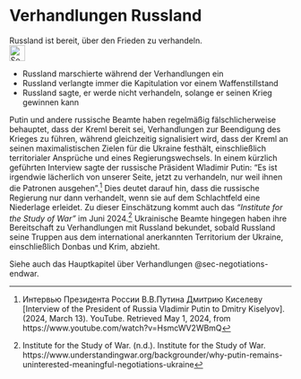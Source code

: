 # Verhandlungen Russland {#sec-negotiations-russia}

::: {.callout-caution title=„Myth“}
Russland ist bereit, über den Frieden zu verhandeln.
[<br>![Search for topic in EUvsDisinfo](../all_common_img/EUvsDisinfo_400x240.jpg){height=2em}](https://euvsdisinfo.eu/disinformation-cases/?text=(russia%7Cmoscow%7Cputin)%20(negotiate%7Cnegotiations)&sort=relevance)
:::

::: {.callout-tip title=„Truth“}
- Russland marschierte während der Verhandlungen ein
- Russland verlangte immer die Kapitulation vor einem Waffenstillstand
- Russland sagte, er werde nicht verhandeln, solange er seinen Krieg gewinnen kann
:::

Putin und andere russische Beamte haben regelmäßig fälschlicherweise behauptet, dass der Kreml bereit sei, Verhandlungen zur Beendigung des Krieges zu führen, während gleichzeitig signalisiert wird, dass der Kreml an seinen maximalistischen Zielen für die Ukraine festhält, einschließlich territorialer Ansprüche und eines Regierungswechsels. In einem kürzlich geführten Interview sagte der russische Präsident Wladimir Putin: “Es ist irgendwie lächerlich von unserer Seite, jetzt zu verhandeln, nur weil ihnen die Patronen ausgehen”.[^86] Dies deutet darauf hin, dass die russische Regierung nur dann verhandelt, wenn sie auf dem Schlachtfeld eine Niederlage erleidet. Zu dieser Einschätzung kommt auch das *“Institute for the Study of War”* im Juni 2024.[^87] Ukrainische Beamte hingegen haben ihre Bereitschaft zu Verhandlungen mit Russland bekundet, sobald Russland seine Truppen aus dem international anerkannten Territorium der Ukraine, einschließlich Donbas und Krim, abzieht.

Siehe auch das Hauptkapitel über Verhandlungen @sec-negotiations-endwar.


[^86]:  Интервью Президента России В.В.Путина Дмитрию Киселеву \[Interview of the President of Russia Vladimir Putin to Dmitry Kiselyov\]. (2024, March 13). YouTube. Retrieved May 1, 2024, from https://www.youtube.com/watch?v=HsmcWV2WBmQ

[^87]:  Institute for the Study of War. (n.d.). Institute for the Study of War. https://www.understandingwar.org/backgrounder/why-putin-remains-uninterested-meaningful-negotiations-ukraine

